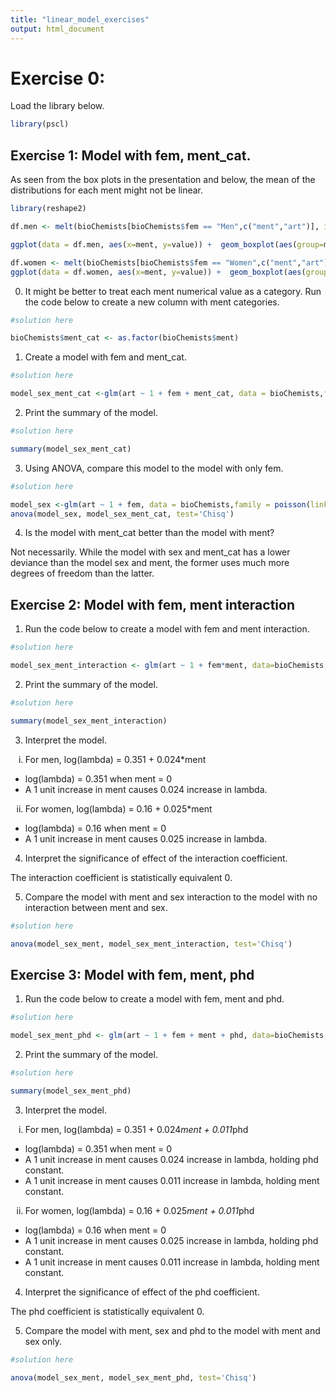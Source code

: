 ```yaml
---
title: "linear_model_exercises"
output: html_document
---
```

# Exercise 0:

Load the library below.

```r
library(pscl)
```
## Exercise 1: Model with fem, ment_cat.

As seen from the box plots in the presentation and below, the mean of the distributions for each ment might not be linear. 

```r
library(reshape2)
```

```r
df.men <- melt(bioChemists[bioChemists$fem == "Men",c("ment","art")], id.var = "ment")

ggplot(data = df.men, aes(x=ment, y=value)) +  geom_boxplot(aes(group=ment))
```

```r
df.women <- melt(bioChemists[bioChemists$fem == "Women",c("ment","art")], id.var = "ment")
ggplot(data = df.women, aes(x=ment, y=value)) +  geom_boxplot(aes(group=ment)) + ggtitle("Box plot of art vs ment for women")
```

0. It might be better to treat each ment numerical value as a category. Run the code below to create a new column with ment categories.

```r
#solution here

bioChemists$ment_cat <- as.factor(bioChemists$ment)
```

1. Create a model with fem and ment_cat.

```r
#solution here

model_sex_ment_cat <-glm(art ~ 1 + fem + ment_cat, data = bioChemists,family = poisson(link = log))
```

2. Print the summary of the model.

```r
#solution here

summary(model_sex_ment_cat)
```

3. Using ANOVA, compare this model to the model with only fem.

```r
#solution here

model_sex <-glm(art ~ 1 + fem, data = bioChemists,family = poisson(link = log))
anova(model_sex, model_sex_ment_cat, test='Chisq')
```

4. Is the model with ment_cat better than the model with ment?

Not necessarily. While the model with sex and ment_cat has a lower deviance than the model sex and ment, the former uses much more degrees of freedom than the latter.

## Exercise 2: Model with fem, ment interaction

1. Run the code below to create a model with  fem and ment interaction.

```r
#solution here

model_sex_ment_interaction <- glm(art ~ 1 + fem*ment, data=bioChemists, family=poisson(link=log))
```

2. Print the summary of the model.

```r
#solution here

summary(model_sex_ment_interaction)
```

3. Interpret the model.

i) For men,
  log(lambda) = 0.351 + 0.024*ment
- log(lambda) = 0.351 when ment = 0
- A 1 unit increase in ment causes 0.024 increase in lambda.

ii) For women,
  log(lambda) = 0.16 + 0.025*ment
- log(lambda) = 0.16 when ment = 0
- A 1 unit increase in ment causes 0.025 increase in lambda.


4. Interpret the significance of effect of the interaction coefficient. 

The interaction coefficient is statistically equivalent 0.

5. Compare the model with ment and sex interaction to the model with no interaction between ment and sex. 
```r
#solution here

anova(model_sex_ment, model_sex_ment_interaction, test='Chisq')
```

## Exercise 3: Model with fem, ment, phd

1. Run the code below to create a model with  fem, ment and phd.

```r
#solution here

model_sex_ment_phd <- glm(art ~ 1 + fem + ment + phd, data=bioChemists, family=poisson(link=log))
```

2. Print the summary of the model.

```r
#solution here

summary(model_sex_ment_phd)
```

3. Interpret the model.

i) For men,
  log(lambda) = 0.351 + 0.024*ment + 0.011*phd
- log(lambda) = 0.351 when ment = 0
- A 1 unit increase in ment causes 0.024 increase in lambda, holding phd constant.
- A 1 unit increase in ment causes 0.011 increase in lambda, holding ment constant.

ii) For women,
  log(lambda) = 0.16 + 0.025*ment + 0.011*phd
- log(lambda) = 0.16 when ment = 0
- A 1 unit increase in ment causes 0.025 increase in lambda, holding phd constant.
- A 1 unit increase in ment causes 0.011 increase in lambda, holding ment constant.


4. Interpret the significance of effect of the phd coefficient. 

The phd coefficient is statistically equivalent 0.

5. Compare the model with ment, sex and phd to the model with ment and sex only. 
```r
#solution here

anova(model_sex_ment, model_sex_ment_phd, test='Chisq')
```
